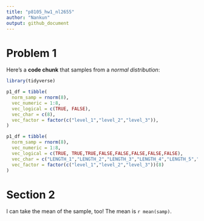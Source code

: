 ```yaml
---
title: "p8105_hw1_nl2655"
author: "Nankun"
output: github_document
---
```



# Problem 1

Here's a **code chunk** that samples from 
a _normal distribution_:

```r
library(tidyverse)

p1_df = tibble(
  norm_samp = rnorm(8),
  vec_numeric = 1:8,
  vec_logical = c(TRUE, FALSE),
  vec_char = c(8),
  vec_factor = factor(c("level_1","level_2","level_3")),
)

p1_df = tibble(
  norm_samp = rnorm(8),
  vec_numeric = 1:8,
  vec_logical = c(TRUE, TRUE,TRUE,FALSE,FALSE,FALSE,FALSE,FALSE),
  vec_char = c("LENGTH_1","LENGTH_2","LENGTH_3","LENGTH_4","LENGTH_5","LENGTH_6","LENGTH_7","LENGTH_8"),
  vec_factor = factor(c("level_1","level_2","level_3"))(8)
)

```

# Section 2

I can take the mean of the sample, too!
The mean is `r mean(samp)`.